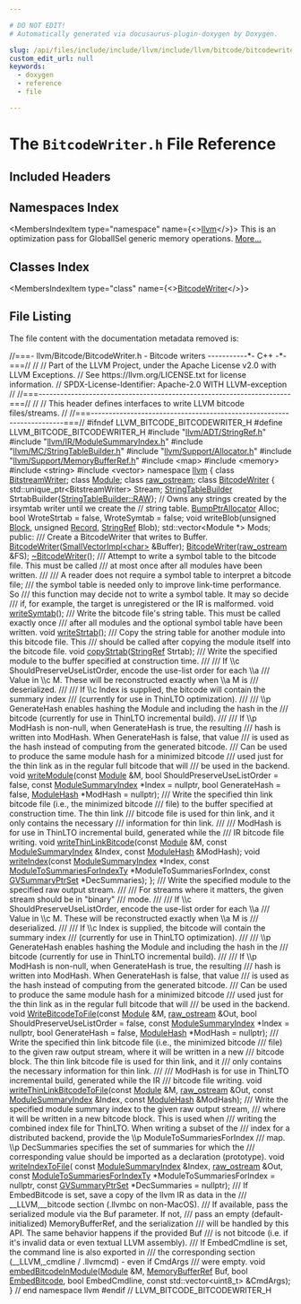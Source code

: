 ```yaml
---

# DO NOT EDIT!
# Automatically generated via docusaurus-plugin-doxygen by Doxygen.

slug: /api/files/include/include/llvm/include/llvm/bitcode/bitcodewriter-h
custom_edit_url: null
keywords:
  - doxygen
  - reference
  - file

---
```





# The `BitcodeWriter.h` File Reference

<DoxygenPage pluginConfig={pluginConfig}>



## Included Headers

<IncludesList>
<IncludesListItem
  filePath="llvm/ADT/StringRef.h"
  permalink="/docs/api/files/include/include/llvm/include/llvm/adt/stringref-h"
  isLocal="true" />
<IncludesListItem
  filePath="llvm/IR/ModuleSummaryIndex.h"
  permalink="/docs/api/files/include/include/llvm/include/llvm/ir/modulesummaryindex-h"
  isLocal="true" />
<IncludesListItem
  filePath="llvm/MC/StringTableBuilder.h"
  permalink="/docs/api/files/include/include/llvm/include/llvm/mc/stringtablebuilder-h"
  isLocal="true" />
<IncludesListItem
  filePath="llvm/Support/Allocator.h"
  permalink="/docs/api/files/include/include/llvm/include/llvm/support/allocator-h"
  isLocal="true" />
<IncludesListItem
  filePath="llvm/Support/MemoryBufferRef.h"
  permalink="/docs/api/files/include/include/llvm/include/llvm/support/memorybufferref-h"
  isLocal="true" />
<IncludesListItem
  filePath="map"
  permalink=""
  isLocal="false" />
<IncludesListItem
  filePath="memory"
  permalink=""
  isLocal="false" />
<IncludesListItem
  filePath="string"
  permalink=""
  isLocal="false" />
<IncludesListItem
  filePath="vector"
  permalink=""
  isLocal="false" />
</IncludesList>

## Namespaces Index

<MembersIndex>

<MembersIndexItem
  type="namespace"
  name={<><a href="/docs/api/namespaces/llvm">llvm</a></>}>
This is an optimization pass for GlobalISel generic memory operations. <a href="/docs/api/namespaces/llvm/#details">More...</a>
</MembersIndexItem>

</MembersIndex>

## Classes Index

<MembersIndex>

<MembersIndexItem
  type="class"
  name={<><a href="/docs/api/classes/llvm/bitcodewriter">BitcodeWriter</a></>}>
</MembersIndexItem>

</MembersIndex>


## File Listing

The file content with the documentation metadata removed is:

<ProgramListing>

<Link id="l00001" /><CodeLine lineNumber="1"><Highlight kind="comment">//===- llvm/Bitcode/BitcodeWriter.h - Bitcode writers -----------&#42;- C++ -&#42;-===//</Highlight><Highlight kind="normal"></Highlight></CodeLine>
<Link id="l00002" /><CodeLine lineNumber="2"><Highlight kind="normal"></Highlight><Highlight kind="comment">//</Highlight><Highlight kind="normal"></Highlight></CodeLine>
<Link id="l00003" /><CodeLine lineNumber="3"><Highlight kind="normal"></Highlight><Highlight kind="comment">// Part of the LLVM Project, under the Apache License v2.0 with LLVM Exceptions.</Highlight><Highlight kind="normal"></Highlight></CodeLine>
<Link id="l00004" /><CodeLine lineNumber="4"><Highlight kind="normal"></Highlight><Highlight kind="comment">// See https://llvm.org/LICENSE.txt for license information.</Highlight><Highlight kind="normal"></Highlight></CodeLine>
<Link id="l00005" /><CodeLine lineNumber="5"><Highlight kind="normal"></Highlight><Highlight kind="comment">// SPDX-License-Identifier: Apache-2.0 WITH LLVM-exception</Highlight><Highlight kind="normal"></Highlight></CodeLine>
<Link id="l00006" /><CodeLine lineNumber="6"><Highlight kind="normal"></Highlight><Highlight kind="comment">//</Highlight><Highlight kind="normal"></Highlight></CodeLine>
<Link id="l00007" /><CodeLine lineNumber="7"><Highlight kind="normal"></Highlight><Highlight kind="comment">//===----------------------------------------------------------------------===//</Highlight><Highlight kind="normal"></Highlight></CodeLine>
<Link id="l00008" /><CodeLine lineNumber="8"><Highlight kind="normal"></Highlight><Highlight kind="comment">//</Highlight><Highlight kind="normal"></Highlight></CodeLine>
<Link id="l00009" /><CodeLine lineNumber="9"><Highlight kind="normal"></Highlight><Highlight kind="comment">// This header defines interfaces to write LLVM bitcode files/streams.</Highlight><Highlight kind="normal"></Highlight></CodeLine>
<Link id="l00010" /><CodeLine lineNumber="10"><Highlight kind="normal"></Highlight><Highlight kind="comment">//</Highlight><Highlight kind="normal"></Highlight></CodeLine>
<Link id="l00011" /><CodeLine lineNumber="11"><Highlight kind="normal"></Highlight><Highlight kind="comment">//===----------------------------------------------------------------------===//</Highlight><Highlight kind="normal"></Highlight></CodeLine>
<Link id="l00012" /><CodeLine lineNumber="12"><Highlight kind="normal"></Highlight></CodeLine>
<Link id="l00013" /><CodeLine lineNumber="13"><Highlight kind="normal"></Highlight><Highlight kind="preprocessor">#ifndef LLVM&#95;BITCODE&#95;BITCODEWRITER&#95;H</Highlight><Highlight kind="normal"></Highlight></CodeLine>
<Link id="l00014" /><CodeLine lineNumber="14"><Highlight kind="normal"></Highlight><Highlight kind="preprocessor">#define LLVM&#95;BITCODE&#95;BITCODEWRITER&#95;H</Highlight><Highlight kind="normal"></Highlight></CodeLine>
<Link id="l00015" /><CodeLine lineNumber="15"><Highlight kind="normal"></Highlight></CodeLine>
<Link id="l00016" /><CodeLine lineNumber="16"><Highlight kind="normal"></Highlight><Highlight kind="preprocessor">#include &quot;<a href="/docs/api/files/include/include/llvm/include/llvm/adt/stringref-h">llvm/ADT/StringRef.h</a>&quot;</Highlight><Highlight kind="normal"></Highlight></CodeLine>
<Link id="l00017" /><CodeLine lineNumber="17"><Highlight kind="normal"></Highlight><Highlight kind="preprocessor">#include &quot;<a href="/docs/api/files/include/include/llvm/include/llvm/ir/modulesummaryindex-h">llvm/IR/ModuleSummaryIndex.h</a>&quot;</Highlight><Highlight kind="normal"></Highlight></CodeLine>
<Link id="l00018" /><CodeLine lineNumber="18"><Highlight kind="normal"></Highlight><Highlight kind="preprocessor">#include &quot;<a href="/docs/api/files/include/include/llvm/include/llvm/mc/stringtablebuilder-h">llvm/MC/StringTableBuilder.h</a>&quot;</Highlight><Highlight kind="normal"></Highlight></CodeLine>
<Link id="l00019" /><CodeLine lineNumber="19"><Highlight kind="normal"></Highlight><Highlight kind="preprocessor">#include &quot;<a href="/docs/api/files/include/include/llvm/include/llvm/support/allocator-h">llvm/Support/Allocator.h</a>&quot;</Highlight><Highlight kind="normal"></Highlight></CodeLine>
<Link id="l00020" /><CodeLine lineNumber="20"><Highlight kind="normal"></Highlight><Highlight kind="preprocessor">#include &quot;<a href="/docs/api/files/include/include/llvm/include/llvm/support/memorybufferref-h">llvm/Support/MemoryBufferRef.h</a>&quot;</Highlight><Highlight kind="normal"></Highlight></CodeLine>
<Link id="l00021" /><CodeLine lineNumber="21"><Highlight kind="normal"></Highlight><Highlight kind="preprocessor">#include &lt;map&gt;</Highlight><Highlight kind="normal"></Highlight></CodeLine>
<Link id="l00022" /><CodeLine lineNumber="22"><Highlight kind="normal"></Highlight><Highlight kind="preprocessor">#include &lt;memory&gt;</Highlight><Highlight kind="normal"></Highlight></CodeLine>
<Link id="l00023" /><CodeLine lineNumber="23"><Highlight kind="normal"></Highlight><Highlight kind="preprocessor">#include &lt;string&gt;</Highlight><Highlight kind="normal"></Highlight></CodeLine>
<Link id="l00024" /><CodeLine lineNumber="24"><Highlight kind="normal"></Highlight><Highlight kind="preprocessor">#include &lt;vector&gt;</Highlight><Highlight kind="normal"></Highlight></CodeLine>
<Link id="l00025" /><CodeLine lineNumber="25"><Highlight kind="normal"></Highlight></CodeLine>
<Link id="l00026" /><CodeLine lineNumber="26"><Highlight kind="normal"></Highlight><Highlight kind="keyword">namespace </Highlight><Highlight kind="normal"><a href="/docs/api/namespaces/llvm">llvm</a> &#123;</Highlight></CodeLine>
<Link id="l00027" /><CodeLine lineNumber="27"><Highlight kind="normal"></Highlight></CodeLine>
<Link id="l00028" /><CodeLine lineNumber="28"><Highlight kind="normal"></Highlight><Highlight kind="keyword">class </Highlight><Highlight kind="normal"><a href="/docs/api/classes/llvm/bitstreamwriter">BitstreamWriter</a>;</Highlight></CodeLine>
<Link id="l00029" /><CodeLine lineNumber="29"><Highlight kind="normal"></Highlight><Highlight kind="keyword">class </Highlight><Highlight kind="normal"><a href="/docs/api/classes/llvm/module">Module</a>;</Highlight></CodeLine>
<Link id="l00030" /><CodeLine lineNumber="30"><Highlight kind="normal"></Highlight><Highlight kind="keyword">class </Highlight><Highlight kind="normal"><a href="/docs/api/classes/llvm/raw-ostream">raw&#95;ostream</a>;</Highlight></CodeLine>
<Link id="l00031" /><CodeLine lineNumber="31"><Highlight kind="normal"></Highlight></CodeLine>
<Link id="l00032" /><CodeLine lineNumber="32" lineLink="/docs/api/classes/llvm/bitcodewriter"><Highlight kind="normal"></Highlight><Highlight kind="keyword">class </Highlight><Highlight kind="normal"><a href="/docs/api/classes/llvm/bitcodewriter/#aebebbee7033640e87126667a63bd2357">BitcodeWriter</a> &#123;</Highlight></CodeLine>
<Link id="l00033" /><CodeLine lineNumber="33"><Highlight kind="normal">  std::unique&#95;ptr&lt;BitstreamWriter&gt; Stream;</Highlight></CodeLine>
<Link id="l00034" /><CodeLine lineNumber="34"><Highlight kind="normal"></Highlight></CodeLine>
<Link id="l00035" /><CodeLine lineNumber="35"><Highlight kind="normal">  <a href="/docs/api/classes/llvm/stringtablebuilder">StringTableBuilder</a> StrtabBuilder&#123;<a href="/docs/api/classes/llvm/stringtablebuilder/#a58c8b5f09afd8827aed05c9a1804e73aa7276fc7b95014e9041e70e8d0bfcdc3d">StringTableBuilder::RAW</a>&#125;;</Highlight></CodeLine>
<Link id="l00036" /><CodeLine lineNumber="36"><Highlight kind="normal"></Highlight></CodeLine>
<Link id="l00037" /><CodeLine lineNumber="37"><Highlight kind="normal">  </Highlight><Highlight kind="comment">// Owns any strings created by the irsymtab writer until we create the</Highlight><Highlight kind="normal"></Highlight></CodeLine>
<Link id="l00038" /><CodeLine lineNumber="38"><Highlight kind="normal">  </Highlight><Highlight kind="comment">// string table.</Highlight><Highlight kind="normal"></Highlight></CodeLine>
<Link id="l00039" /><CodeLine lineNumber="39"><Highlight kind="normal">  <a href="/docs/api/namespaces/llvm/#a8e612822d4ba7bb36c9c79582a567108">BumpPtrAllocator</a> Alloc;</Highlight></CodeLine>
<Link id="l00040" /><CodeLine lineNumber="40"><Highlight kind="normal"></Highlight></CodeLine>
<Link id="l00041" /><CodeLine lineNumber="41"><Highlight kind="normal">  </Highlight><Highlight kind="keywordtype">bool</Highlight><Highlight kind="normal"> WroteStrtab = </Highlight><Highlight kind="keyword">false</Highlight><Highlight kind="normal">, WroteSymtab = </Highlight><Highlight kind="keyword">false</Highlight><Highlight kind="normal">;</Highlight></CodeLine>
<Link id="l00042" /><CodeLine lineNumber="42"><Highlight kind="normal"></Highlight></CodeLine>
<Link id="l00043" /><CodeLine lineNumber="43"><Highlight kind="normal">  </Highlight><Highlight kind="keywordtype">void</Highlight><Highlight kind="normal"> writeBlob(</Highlight><Highlight kind="keywordtype">unsigned</Highlight><Highlight kind="normal"> <a href="/docs/api/namespaces/llvm/#a0e00fad9c34de40b1e31f3aa6f8e024cae1e4c8c9ccd9fc39c391da4bcd093fb2">Block</a>, </Highlight><Highlight kind="keywordtype">unsigned</Highlight><Highlight kind="normal"> <a href="/docs/api/classes/llvm/record">Record</a>, <a href="/docs/api/classes/llvm/stringref">StringRef</a> Blob);</Highlight></CodeLine>
<Link id="l00044" /><CodeLine lineNumber="44"><Highlight kind="normal"></Highlight></CodeLine>
<Link id="l00045" /><CodeLine lineNumber="45"><Highlight kind="normal">  std::vector&lt;Module &#42;&gt; Mods;</Highlight></CodeLine>
<Link id="l00046" /><CodeLine lineNumber="46"><Highlight kind="normal"></Highlight></CodeLine>
<Link id="l00047" /><CodeLine lineNumber="47"><Highlight kind="normal"></Highlight><Highlight kind="keyword">public</Highlight><Highlight kind="normal">:</Highlight><Highlight kind="comment"></Highlight></CodeLine>
<Link id="l00048" /><CodeLine lineNumber="48"><Highlight kind="comment">  /// Create a BitcodeWriter that writes to Buffer.</Highlight><Highlight kind="normal"></Highlight></CodeLine>
<Link id="l00049" /><CodeLine lineNumber="49"><Highlight kind="normal">  <a href="/docs/api/classes/llvm/bitcodewriter/#aebebbee7033640e87126667a63bd2357">BitcodeWriter</a>(<a href="/docs/api/classes/llvm/smallvectorimpl">SmallVectorImpl&lt;char&gt;</a> &amp;Buffer);</Highlight></CodeLine>
<Link id="l00050" /><CodeLine lineNumber="50"><Highlight kind="normal">  <a href="/docs/api/classes/llvm/bitcodewriter/#aebebbee7033640e87126667a63bd2357">BitcodeWriter</a>(<a href="/docs/api/classes/llvm/raw-ostream">raw&#95;ostream</a> &amp;FS);</Highlight></CodeLine>
<Link id="l00051" /><CodeLine lineNumber="51"><Highlight kind="normal"></Highlight></CodeLine>
<Link id="l00052" /><CodeLine lineNumber="52"><Highlight kind="normal">  <a href="/docs/api/classes/llvm/bitcodewriter/#a99469a121e6001ddda44844fac8dfd1e">~BitcodeWriter</a>();</Highlight></CodeLine>
<Link id="l00053" /><CodeLine lineNumber="53"><Highlight kind="normal"></Highlight><Highlight kind="comment"></Highlight></CodeLine>
<Link id="l00054" /><CodeLine lineNumber="54"><Highlight kind="comment">  /// Attempt to write a symbol table to the bitcode file. This must be called</Highlight></CodeLine>
<Link id="l00055" /><CodeLine lineNumber="55"><Highlight kind="comment">  /// at most once after all modules have been written.</Highlight></CodeLine>
<Link id="l00056" /><CodeLine lineNumber="56"><Highlight kind="comment">  ///</Highlight></CodeLine>
<Link id="l00057" /><CodeLine lineNumber="57"><Highlight kind="comment">  /// A reader does not require a symbol table to interpret a bitcode file;</Highlight></CodeLine>
<Link id="l00058" /><CodeLine lineNumber="58"><Highlight kind="comment">  /// the symbol table is needed only to improve link-time performance. So</Highlight></CodeLine>
<Link id="l00059" /><CodeLine lineNumber="59"><Highlight kind="comment">  /// this function may decide not to write a symbol table. It may so decide</Highlight></CodeLine>
<Link id="l00060" /><CodeLine lineNumber="60"><Highlight kind="comment">  /// if, for example, the target is unregistered or the IR is malformed.</Highlight><Highlight kind="normal"></Highlight></CodeLine>
<Link id="l00061" /><CodeLine lineNumber="61"><Highlight kind="normal">  </Highlight><Highlight kind="keywordtype">void</Highlight><Highlight kind="normal"> <a href="/docs/api/classes/llvm/bitcodewriter/#aaaca861df948bd93da0afb6891e9d662">writeSymtab</a>();</Highlight></CodeLine>
<Link id="l00062" /><CodeLine lineNumber="62"><Highlight kind="normal"></Highlight><Highlight kind="comment"></Highlight></CodeLine>
<Link id="l00063" /><CodeLine lineNumber="63"><Highlight kind="comment">  /// Write the bitcode file&#39;s string table. This must be called exactly once</Highlight></CodeLine>
<Link id="l00064" /><CodeLine lineNumber="64"><Highlight kind="comment">  /// after all modules and the optional symbol table have been written.</Highlight><Highlight kind="normal"></Highlight></CodeLine>
<Link id="l00065" /><CodeLine lineNumber="65"><Highlight kind="normal">  </Highlight><Highlight kind="keywordtype">void</Highlight><Highlight kind="normal"> <a href="/docs/api/classes/llvm/bitcodewriter/#a8d48eebf776ab619a0174721ddd90872">writeStrtab</a>();</Highlight></CodeLine>
<Link id="l00066" /><CodeLine lineNumber="66"><Highlight kind="normal"></Highlight><Highlight kind="comment"></Highlight></CodeLine>
<Link id="l00067" /><CodeLine lineNumber="67"><Highlight kind="comment">  /// Copy the string table for another module into this bitcode file. This</Highlight></CodeLine>
<Link id="l00068" /><CodeLine lineNumber="68"><Highlight kind="comment">  /// should be called after copying the module itself into the bitcode file.</Highlight><Highlight kind="normal"></Highlight></CodeLine>
<Link id="l00069" /><CodeLine lineNumber="69"><Highlight kind="normal">  </Highlight><Highlight kind="keywordtype">void</Highlight><Highlight kind="normal"> <a href="/docs/api/classes/llvm/bitcodewriter/#a495eadc82261ad39d242b9d7e477c3e2">copyStrtab</a>(<a href="/docs/api/classes/llvm/stringref">StringRef</a> Strtab);</Highlight></CodeLine>
<Link id="l00070" /><CodeLine lineNumber="70"><Highlight kind="normal"></Highlight><Highlight kind="comment"></Highlight></CodeLine>
<Link id="l00071" /><CodeLine lineNumber="71"><Highlight kind="comment">  /// Write the specified module to the buffer specified at construction time.</Highlight></CodeLine>
<Link id="l00072" /><CodeLine lineNumber="72"><Highlight kind="comment">  ///</Highlight></CodeLine>
<Link id="l00073" /><CodeLine lineNumber="73"><Highlight kind="comment">  /// If \\c ShouldPreserveUseListOrder, encode the use-list order for each \\a</Highlight></CodeLine>
<Link id="l00074" /><CodeLine lineNumber="74"><Highlight kind="comment">  /// Value in \\c M.  These will be reconstructed exactly when \\a M is</Highlight></CodeLine>
<Link id="l00075" /><CodeLine lineNumber="75"><Highlight kind="comment">  /// deserialized.</Highlight></CodeLine>
<Link id="l00076" /><CodeLine lineNumber="76"><Highlight kind="comment">  ///</Highlight></CodeLine>
<Link id="l00077" /><CodeLine lineNumber="77"><Highlight kind="comment">  /// If \\c Index is supplied, the bitcode will contain the summary index</Highlight></CodeLine>
<Link id="l00078" /><CodeLine lineNumber="78"><Highlight kind="comment">  /// (currently for use in ThinLTO optimization).</Highlight></CodeLine>
<Link id="l00079" /><CodeLine lineNumber="79"><Highlight kind="comment">  ///</Highlight></CodeLine>
<Link id="l00080" /><CodeLine lineNumber="80"><Highlight kind="comment">  /// \\p GenerateHash enables hashing the Module and including the hash in the</Highlight></CodeLine>
<Link id="l00081" /><CodeLine lineNumber="81"><Highlight kind="comment">  /// bitcode (currently for use in ThinLTO incremental build).</Highlight></CodeLine>
<Link id="l00082" /><CodeLine lineNumber="82"><Highlight kind="comment">  ///</Highlight></CodeLine>
<Link id="l00083" /><CodeLine lineNumber="83"><Highlight kind="comment">  /// If \\p ModHash is non-null, when GenerateHash is true, the resulting</Highlight></CodeLine>
<Link id="l00084" /><CodeLine lineNumber="84"><Highlight kind="comment">  /// hash is written into ModHash. When GenerateHash is false, that value</Highlight></CodeLine>
<Link id="l00085" /><CodeLine lineNumber="85"><Highlight kind="comment">  /// is used as the hash instead of computing from the generated bitcode.</Highlight></CodeLine>
<Link id="l00086" /><CodeLine lineNumber="86"><Highlight kind="comment">  /// Can be used to produce the same module hash for a minimized bitcode</Highlight></CodeLine>
<Link id="l00087" /><CodeLine lineNumber="87"><Highlight kind="comment">  /// used just for the thin link as in the regular full bitcode that will</Highlight></CodeLine>
<Link id="l00088" /><CodeLine lineNumber="88"><Highlight kind="comment">  /// be used in the backend.</Highlight><Highlight kind="normal"></Highlight></CodeLine>
<Link id="l00089" /><CodeLine lineNumber="89"><Highlight kind="normal">  </Highlight><Highlight kind="keywordtype">void</Highlight><Highlight kind="normal"> <a href="/docs/api/classes/llvm/bitcodewriter/#acedecaa6f87d31e343286c46148e119a">writeModule</a>(</Highlight><Highlight kind="keyword">const</Highlight><Highlight kind="normal"> <a href="/docs/api/classes/llvm/module">Module</a> &amp;M, </Highlight><Highlight kind="keywordtype">bool</Highlight><Highlight kind="normal"> ShouldPreserveUseListOrder = </Highlight><Highlight kind="keyword">false</Highlight><Highlight kind="normal">,</Highlight></CodeLine>
<Link id="l00090" /><CodeLine lineNumber="90"><Highlight kind="normal">                   </Highlight><Highlight kind="keyword">const</Highlight><Highlight kind="normal"> <a href="/docs/api/classes/llvm/modulesummaryindex">ModuleSummaryIndex</a> &#42;Index = </Highlight><Highlight kind="keyword">nullptr</Highlight><Highlight kind="normal">,</Highlight></CodeLine>
<Link id="l00091" /><CodeLine lineNumber="91"><Highlight kind="normal">                   </Highlight><Highlight kind="keywordtype">bool</Highlight><Highlight kind="normal"> GenerateHash = </Highlight><Highlight kind="keyword">false</Highlight><Highlight kind="normal">, <a href="/docs/api/namespaces/llvm/#a2b53e399f7a71b096a6caef6be6ff12d">ModuleHash</a> &#42;ModHash = </Highlight><Highlight kind="keyword">nullptr</Highlight><Highlight kind="normal">);</Highlight></CodeLine>
<Link id="l00092" /><CodeLine lineNumber="92"><Highlight kind="normal"></Highlight><Highlight kind="comment"></Highlight></CodeLine>
<Link id="l00093" /><CodeLine lineNumber="93"><Highlight kind="comment">  /// Write the specified thin link bitcode file (i.e., the minimized bitcode</Highlight></CodeLine>
<Link id="l00094" /><CodeLine lineNumber="94"><Highlight kind="comment">  /// file) to the buffer specified at construction time. The thin link</Highlight></CodeLine>
<Link id="l00095" /><CodeLine lineNumber="95"><Highlight kind="comment">  /// bitcode file is used for thin link, and it only contains the necessary</Highlight></CodeLine>
<Link id="l00096" /><CodeLine lineNumber="96"><Highlight kind="comment">  /// information for thin link.</Highlight></CodeLine>
<Link id="l00097" /><CodeLine lineNumber="97"><Highlight kind="comment">  ///</Highlight></CodeLine>
<Link id="l00098" /><CodeLine lineNumber="98"><Highlight kind="comment">  /// ModHash is for use in ThinLTO incremental build, generated while the</Highlight></CodeLine>
<Link id="l00099" /><CodeLine lineNumber="99"><Highlight kind="comment">  /// IR bitcode file writing.</Highlight><Highlight kind="normal"></Highlight></CodeLine>
<Link id="l00100" /><CodeLine lineNumber="100"><Highlight kind="normal">  </Highlight><Highlight kind="keywordtype">void</Highlight><Highlight kind="normal"> <a href="/docs/api/classes/llvm/bitcodewriter/#a03f3ffa01b7de15ab90e804ead0472b4">writeThinLinkBitcode</a>(</Highlight><Highlight kind="keyword">const</Highlight><Highlight kind="normal"> <a href="/docs/api/classes/llvm/module">Module</a> &amp;M, </Highlight><Highlight kind="keyword">const</Highlight><Highlight kind="normal"> <a href="/docs/api/classes/llvm/modulesummaryindex">ModuleSummaryIndex</a> &amp;Index,</Highlight></CodeLine>
<Link id="l00101" /><CodeLine lineNumber="101"><Highlight kind="normal">                            </Highlight><Highlight kind="keyword">const</Highlight><Highlight kind="normal"> <a href="/docs/api/namespaces/llvm/#a2b53e399f7a71b096a6caef6be6ff12d">ModuleHash</a> &amp;ModHash);</Highlight></CodeLine>
<Link id="l00102" /><CodeLine lineNumber="102"><Highlight kind="normal"></Highlight></CodeLine>
<Link id="l00103" /><CodeLine lineNumber="103"><Highlight kind="normal">  </Highlight><Highlight kind="keywordtype">void</Highlight><Highlight kind="normal"> <a href="/docs/api/classes/llvm/bitcodewriter/#a301cb081638a5035bb80e799543bf53f">writeIndex</a>(</Highlight><Highlight kind="keyword">const</Highlight><Highlight kind="normal"> <a href="/docs/api/classes/llvm/modulesummaryindex">ModuleSummaryIndex</a> &#42;Index,</Highlight></CodeLine>
<Link id="l00104" /><CodeLine lineNumber="104"><Highlight kind="normal">                  </Highlight><Highlight kind="keyword">const</Highlight><Highlight kind="normal"> <a href="/docs/api/namespaces/llvm/#a855e9319bbdff7f7c70bb2b2c5a0650e">ModuleToSummariesForIndexTy</a> &#42;ModuleToSummariesForIndex,</Highlight></CodeLine>
<Link id="l00105" /><CodeLine lineNumber="105"><Highlight kind="normal">                  </Highlight><Highlight kind="keyword">const</Highlight><Highlight kind="normal"> <a href="/docs/api/namespaces/llvm/#a126f52d391b28545496b57f7de17fc61">GVSummaryPtrSet</a> &#42;DecSummaries);</Highlight></CodeLine>
<Link id="l00106" /><CodeLine lineNumber="106"><Highlight kind="normal">&#125;;</Highlight></CodeLine>
<Link id="l00107" /><CodeLine lineNumber="107"><Highlight kind="normal"></Highlight><Highlight kind="comment"></Highlight></CodeLine>
<Link id="l00108" /><CodeLine lineNumber="108"><Highlight kind="comment">/// Write the specified module to the specified raw output stream.</Highlight></CodeLine>
<Link id="l00109" /><CodeLine lineNumber="109"><Highlight kind="comment">///</Highlight></CodeLine>
<Link id="l00110" /><CodeLine lineNumber="110"><Highlight kind="comment">/// For streams where it matters, the given stream should be in &quot;binary&quot;</Highlight></CodeLine>
<Link id="l00111" /><CodeLine lineNumber="111"><Highlight kind="comment">/// mode.</Highlight></CodeLine>
<Link id="l00112" /><CodeLine lineNumber="112"><Highlight kind="comment">///</Highlight></CodeLine>
<Link id="l00113" /><CodeLine lineNumber="113"><Highlight kind="comment">/// If \\c ShouldPreserveUseListOrder, encode the use-list order for each \\a</Highlight></CodeLine>
<Link id="l00114" /><CodeLine lineNumber="114"><Highlight kind="comment">/// Value in \\c M.  These will be reconstructed exactly when \\a M is</Highlight></CodeLine>
<Link id="l00115" /><CodeLine lineNumber="115"><Highlight kind="comment">/// deserialized.</Highlight></CodeLine>
<Link id="l00116" /><CodeLine lineNumber="116"><Highlight kind="comment">///</Highlight></CodeLine>
<Link id="l00117" /><CodeLine lineNumber="117"><Highlight kind="comment">/// If \\c Index is supplied, the bitcode will contain the summary index</Highlight></CodeLine>
<Link id="l00118" /><CodeLine lineNumber="118"><Highlight kind="comment">/// (currently for use in ThinLTO optimization).</Highlight></CodeLine>
<Link id="l00119" /><CodeLine lineNumber="119"><Highlight kind="comment">///</Highlight></CodeLine>
<Link id="l00120" /><CodeLine lineNumber="120"><Highlight kind="comment">/// \\p GenerateHash enables hashing the Module and including the hash in the</Highlight></CodeLine>
<Link id="l00121" /><CodeLine lineNumber="121"><Highlight kind="comment">/// bitcode (currently for use in ThinLTO incremental build).</Highlight></CodeLine>
<Link id="l00122" /><CodeLine lineNumber="122"><Highlight kind="comment">///</Highlight></CodeLine>
<Link id="l00123" /><CodeLine lineNumber="123"><Highlight kind="comment">/// If \\p ModHash is non-null, when GenerateHash is true, the resulting</Highlight></CodeLine>
<Link id="l00124" /><CodeLine lineNumber="124"><Highlight kind="comment">/// hash is written into ModHash. When GenerateHash is false, that value</Highlight></CodeLine>
<Link id="l00125" /><CodeLine lineNumber="125"><Highlight kind="comment">/// is used as the hash instead of computing from the generated bitcode.</Highlight></CodeLine>
<Link id="l00126" /><CodeLine lineNumber="126"><Highlight kind="comment">/// Can be used to produce the same module hash for a minimized bitcode</Highlight></CodeLine>
<Link id="l00127" /><CodeLine lineNumber="127"><Highlight kind="comment">/// used just for the thin link as in the regular full bitcode that will</Highlight></CodeLine>
<Link id="l00128" /><CodeLine lineNumber="128"><Highlight kind="comment">/// be used in the backend.</Highlight><Highlight kind="normal"></Highlight></CodeLine>
<Link id="l00129" /><CodeLine lineNumber="129"><Highlight kind="normal"></Highlight><Highlight kind="keywordtype">void</Highlight><Highlight kind="normal"> <a href="/docs/api/namespaces/llvm/#a199eb3a521b35ac20b20b7460bf2dabb">WriteBitcodeToFile</a>(</Highlight><Highlight kind="keyword">const</Highlight><Highlight kind="normal"> <a href="/docs/api/classes/llvm/module">Module</a> &amp;M, <a href="/docs/api/classes/llvm/raw-ostream">raw&#95;ostream</a> &amp;Out,</Highlight></CodeLine>
<Link id="l00130" /><CodeLine lineNumber="130"><Highlight kind="normal">                        </Highlight><Highlight kind="keywordtype">bool</Highlight><Highlight kind="normal"> ShouldPreserveUseListOrder = </Highlight><Highlight kind="keyword">false</Highlight><Highlight kind="normal">,</Highlight></CodeLine>
<Link id="l00131" /><CodeLine lineNumber="131"><Highlight kind="normal">                        </Highlight><Highlight kind="keyword">const</Highlight><Highlight kind="normal"> <a href="/docs/api/classes/llvm/modulesummaryindex">ModuleSummaryIndex</a> &#42;Index = </Highlight><Highlight kind="keyword">nullptr</Highlight><Highlight kind="normal">,</Highlight></CodeLine>
<Link id="l00132" /><CodeLine lineNumber="132"><Highlight kind="normal">                        </Highlight><Highlight kind="keywordtype">bool</Highlight><Highlight kind="normal"> GenerateHash = </Highlight><Highlight kind="keyword">false</Highlight><Highlight kind="normal">,</Highlight></CodeLine>
<Link id="l00133" /><CodeLine lineNumber="133"><Highlight kind="normal">                        <a href="/docs/api/namespaces/llvm/#a2b53e399f7a71b096a6caef6be6ff12d">ModuleHash</a> &#42;ModHash = </Highlight><Highlight kind="keyword">nullptr</Highlight><Highlight kind="normal">);</Highlight></CodeLine>
<Link id="l00134" /><CodeLine lineNumber="134"><Highlight kind="normal"></Highlight><Highlight kind="comment"></Highlight></CodeLine>
<Link id="l00135" /><CodeLine lineNumber="135"><Highlight kind="comment">/// Write the specified thin link bitcode file (i.e., the minimized bitcode</Highlight></CodeLine>
<Link id="l00136" /><CodeLine lineNumber="136"><Highlight kind="comment">/// file) to the given raw output stream, where it will be written in a new</Highlight></CodeLine>
<Link id="l00137" /><CodeLine lineNumber="137"><Highlight kind="comment">/// bitcode block. The thin link bitcode file is used for thin link, and it</Highlight></CodeLine>
<Link id="l00138" /><CodeLine lineNumber="138"><Highlight kind="comment">/// only contains the necessary information for thin link.</Highlight></CodeLine>
<Link id="l00139" /><CodeLine lineNumber="139"><Highlight kind="comment">///</Highlight></CodeLine>
<Link id="l00140" /><CodeLine lineNumber="140"><Highlight kind="comment">/// ModHash is for use in ThinLTO incremental build, generated while the IR</Highlight></CodeLine>
<Link id="l00141" /><CodeLine lineNumber="141"><Highlight kind="comment">/// bitcode file writing.</Highlight><Highlight kind="normal"></Highlight></CodeLine>
<Link id="l00142" /><CodeLine lineNumber="142"><Highlight kind="normal"></Highlight><Highlight kind="keywordtype">void</Highlight><Highlight kind="normal"> <a href="/docs/api/namespaces/llvm/#a33564097625c6a9b619c60a71343c058">writeThinLinkBitcodeToFile</a>(</Highlight><Highlight kind="keyword">const</Highlight><Highlight kind="normal"> <a href="/docs/api/classes/llvm/module">Module</a> &amp;M, <a href="/docs/api/classes/llvm/raw-ostream">raw&#95;ostream</a> &amp;Out,</Highlight></CodeLine>
<Link id="l00143" /><CodeLine lineNumber="143"><Highlight kind="normal">                                </Highlight><Highlight kind="keyword">const</Highlight><Highlight kind="normal"> <a href="/docs/api/classes/llvm/modulesummaryindex">ModuleSummaryIndex</a> &amp;Index,</Highlight></CodeLine>
<Link id="l00144" /><CodeLine lineNumber="144"><Highlight kind="normal">                                </Highlight><Highlight kind="keyword">const</Highlight><Highlight kind="normal"> <a href="/docs/api/namespaces/llvm/#a2b53e399f7a71b096a6caef6be6ff12d">ModuleHash</a> &amp;ModHash);</Highlight></CodeLine>
<Link id="l00145" /><CodeLine lineNumber="145"><Highlight kind="normal"></Highlight><Highlight kind="comment"></Highlight></CodeLine>
<Link id="l00146" /><CodeLine lineNumber="146"><Highlight kind="comment">/// Write the specified module summary index to the given raw output stream,</Highlight></CodeLine>
<Link id="l00147" /><CodeLine lineNumber="147"><Highlight kind="comment">/// where it will be written in a new bitcode block. This is used when</Highlight></CodeLine>
<Link id="l00148" /><CodeLine lineNumber="148"><Highlight kind="comment">/// writing the combined index file for ThinLTO. When writing a subset of the</Highlight></CodeLine>
<Link id="l00149" /><CodeLine lineNumber="149"><Highlight kind="comment">/// index for a distributed backend, provide the \\p ModuleToSummariesForIndex</Highlight></CodeLine>
<Link id="l00150" /><CodeLine lineNumber="150"><Highlight kind="comment">/// map. \\p DecSummaries specifies the set of summaries for which the</Highlight></CodeLine>
<Link id="l00151" /><CodeLine lineNumber="151"><Highlight kind="comment">/// corresponding value should be imported as a declaration (prototype).</Highlight><Highlight kind="normal"></Highlight></CodeLine>
<Link id="l00152" /><CodeLine lineNumber="152"><Highlight kind="normal"></Highlight><Highlight kind="keywordtype">void</Highlight><Highlight kind="normal"> <a href="/docs/api/namespaces/llvm/#a5858c9c8d861a0d36e7c8f99b8faf7fe">writeIndexToFile</a>(</Highlight></CodeLine>
<Link id="l00153" /><CodeLine lineNumber="153"><Highlight kind="normal">    </Highlight><Highlight kind="keyword">const</Highlight><Highlight kind="normal"> <a href="/docs/api/classes/llvm/modulesummaryindex">ModuleSummaryIndex</a> &amp;Index, <a href="/docs/api/classes/llvm/raw-ostream">raw&#95;ostream</a> &amp;Out,</Highlight></CodeLine>
<Link id="l00154" /><CodeLine lineNumber="154"><Highlight kind="normal">    </Highlight><Highlight kind="keyword">const</Highlight><Highlight kind="normal"> <a href="/docs/api/namespaces/llvm/#a855e9319bbdff7f7c70bb2b2c5a0650e">ModuleToSummariesForIndexTy</a> &#42;ModuleToSummariesForIndex = </Highlight><Highlight kind="keyword">nullptr</Highlight><Highlight kind="normal">,</Highlight></CodeLine>
<Link id="l00155" /><CodeLine lineNumber="155"><Highlight kind="normal">    </Highlight><Highlight kind="keyword">const</Highlight><Highlight kind="normal"> <a href="/docs/api/namespaces/llvm/#a126f52d391b28545496b57f7de17fc61">GVSummaryPtrSet</a> &#42;DecSummaries = </Highlight><Highlight kind="keyword">nullptr</Highlight><Highlight kind="normal">);</Highlight></CodeLine>
<Link id="l00156" /><CodeLine lineNumber="156"><Highlight kind="normal"></Highlight><Highlight kind="comment"></Highlight></CodeLine>
<Link id="l00157" /><CodeLine lineNumber="157"><Highlight kind="comment">/// If EmbedBitcode is set, save a copy of the llvm IR as data in the</Highlight></CodeLine>
<Link id="l00158" /><CodeLine lineNumber="158"><Highlight kind="comment">///  &#95;&#95;LLVM,&#95;&#95;bitcode section (.llvmbc on non-MacOS).</Highlight></CodeLine>
<Link id="l00159" /><CodeLine lineNumber="159"><Highlight kind="comment">/// If available, pass the serialized module via the Buf parameter. If not,</Highlight></CodeLine>
<Link id="l00160" /><CodeLine lineNumber="160"><Highlight kind="comment">/// pass an empty (default-initialized) MemoryBufferRef, and the serialization</Highlight></CodeLine>
<Link id="l00161" /><CodeLine lineNumber="161"><Highlight kind="comment">/// will be handled by this API. The same behavior happens if the provided Buf</Highlight></CodeLine>
<Link id="l00162" /><CodeLine lineNumber="162"><Highlight kind="comment">/// is not bitcode (i.e. if it&#39;s invalid data or even textual LLVM assembly).</Highlight></CodeLine>
<Link id="l00163" /><CodeLine lineNumber="163"><Highlight kind="comment">/// If EmbedCmdline is set, the command line is also exported in</Highlight></CodeLine>
<Link id="l00164" /><CodeLine lineNumber="164"><Highlight kind="comment">/// the corresponding section (&#95;&#95;LLVM,&#95;cmdline / .llvmcmd) - even if CmdArgs</Highlight></CodeLine>
<Link id="l00165" /><CodeLine lineNumber="165"><Highlight kind="comment">/// were empty.</Highlight><Highlight kind="normal"></Highlight></CodeLine>
<Link id="l00166" /><CodeLine lineNumber="166"><Highlight kind="normal"></Highlight><Highlight kind="keywordtype">void</Highlight><Highlight kind="normal"> <a href="/docs/api/namespaces/llvm/#a5c9bfa48812691afd87e3c2a7abcd6ad">embedBitcodeInModule</a>(<a href="/docs/api/classes/llvm/module">Module</a> &amp;M, <a href="/docs/api/classes/llvm/memorybufferref">MemoryBufferRef</a> Buf, </Highlight><Highlight kind="keywordtype">bool</Highlight><Highlight kind="normal"> <a href="/docs/api/files/lib/lib/lto/ltobackend-cpp/#a224082742eac946c1e886179fd48be59">EmbedBitcode</a>,</Highlight></CodeLine>
<Link id="l00167" /><CodeLine lineNumber="167"><Highlight kind="normal">                          </Highlight><Highlight kind="keywordtype">bool</Highlight><Highlight kind="normal"> EmbedCmdline,</Highlight></CodeLine>
<Link id="l00168" /><CodeLine lineNumber="168"><Highlight kind="normal">                          </Highlight><Highlight kind="keyword">const</Highlight><Highlight kind="normal"> std::vector&lt;uint8&#95;t&gt; &amp;CmdArgs);</Highlight></CodeLine>
<Link id="l00169" /><CodeLine lineNumber="169"><Highlight kind="normal"></Highlight></CodeLine>
<Link id="l00170" /><CodeLine lineNumber="170"><Highlight kind="normal">&#125; </Highlight><Highlight kind="comment">// end namespace llvm</Highlight><Highlight kind="normal"></Highlight></CodeLine>
<Link id="l00171" /><CodeLine lineNumber="171"><Highlight kind="normal"></Highlight></CodeLine>
<Link id="l00172" /><CodeLine lineNumber="172"><Highlight kind="normal"></Highlight><Highlight kind="preprocessor">#endif </Highlight><Highlight kind="comment">// LLVM&#95;BITCODE&#95;BITCODEWRITER&#95;H</Highlight><Highlight kind="normal"></Highlight></CodeLine>

</ProgramListing>


</DoxygenPage>
